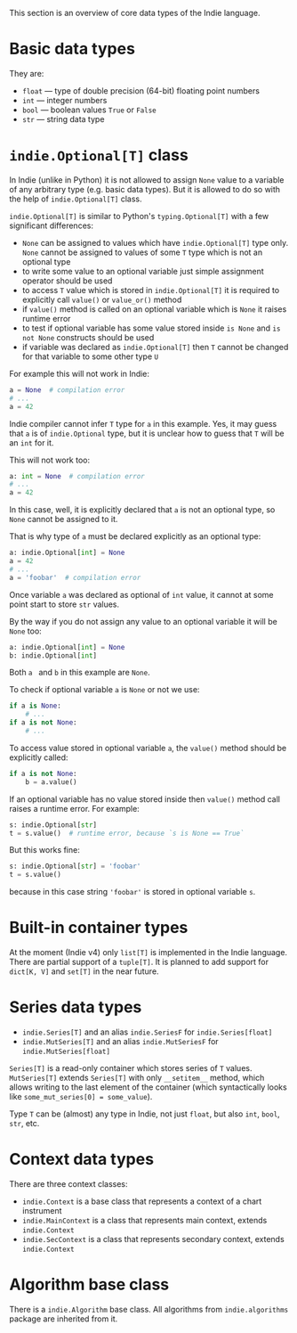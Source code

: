This section is an overview of core data types of the Indie language.

# Basic data types

They are:

- `float` — type of double precision (64-bit) floating point numbers
- `int` — integer numbers
- `bool` — boolean values `True` or `False`
- `str` — string data type

# `indie.Optional[T]` class

In Indie (unlike in Python) it is not allowed to assign `None` value to a variable of any arbitrary type (e.g. basic
data types). But it is allowed to do so with the help of `indie.Optional[T]` class.

`indie.Optional[T]` is similar to Python's `typing.Optional[T]` with a few significant differences:

- `None` can be assigned to values which have `indie.Optional[T]` type only. `None` cannot be assigned to values of some
  `T` type which is not an optional type
- to write some value to an optional variable just simple assignment operator should be used
- to access `T` value which is stored in `indie.Optional[T]` it is required to explicitly call `value()` or `value_or()` method
- if `value()` method is called on an optional variable which is `None` it raises runtime error
- to test if optional variable has some value stored inside `is None` and `is not None` constructs should be used
- if variable was declared as `indie.Optional[T]` then `T` cannot be changed for that variable to some other type `U`

For example this will not work in Indie:

```py
a = None  # compilation error
# ...
a = 42
```

Indie compiler cannot infer `T` type for `a` in this example. Yes, it may guess that `a` is of `indie.Optional` type,
but it is unclear how to guess that `T` will be an `int` for it.

This will not work too:

```py
a: int = None  # compilation error
# ...
a = 42
```

In this case, well, it is explicitly declared that `a` is not an optional type, so `None` cannot be assigned to it.

That is why type of `a` must be declared explicitly as an optional type:

```py
a: indie.Optional[int] = None
a = 42
# ...
a = 'foobar'  # compilation error
```

Once variable `a` was declared as optional of `int` value, it cannot at some point start to store `str` values.

By the way if you do not assign any value to an optional variable it will be `None` too:

```py
a: indie.Optional[int] = None
b: indie.Optional[int]
```

Both `a ` and `b` in this example are `None`.

To check if optional variable `a` is `None` or not we use:

```py
if a is None:
    # ...
if a is not None:
    # ...
```

To access value stored in optional variable `a`, the `value()` method should be explicitly called:

```py
if a is not None:
    b = a.value()
```

If an optional variable has no value stored inside then `value()` method call raises a runtime error. For example:

```py
s: indie.Optional[str]
t = s.value()  # runtime error, because `s is None == True`
```

But this works fine:

```py
s: indie.Optional[str] = 'foobar'
t = s.value()
```

because in this case string `'foobar'` is stored in optional variable `s`.

# Built-in container types

At the moment (Indie v4) only `list[T]` is implemented in the Indie language. There are partial support of a `tuple[T]`.
It is planned to add support for `dict[K, V]` and `set[T]` in the near future.

# Series data types

- `indie.Series[T]` and an alias `indie.SeriesF` for `indie.Series[float]`
- `indie.MutSeries[T]` and an alias `indie.MutSeriesF` for `indie.MutSeries[float]`

`Series[T]` is a read-only container which stores series of `T` values. `MutSeries[T]` extends `Series[T]` with only
`__setitem__` method, which allows writing to the last element of the container (which syntactically looks like
`some_mut_series[0] = some_value`).

Type `T` can be (almost) any type in Indie, not just `float`, but also `int`, `bool`, `str`, etc.

# Context data types

There are three context classes:

- `indie.Context` is a base class that represents a context of a chart instrument
- `indie.MainContext` is a class that represents main context, extends `indie.Context`
- `indie.SecContext` is a class that represents secondary context, extends `indie.Context`

# Algorithm base class

There is a `indie.Algorithm` base class. All algorithms from `indie.algorithms` package are inherited from it.
